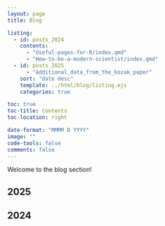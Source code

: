```yaml
---
layout: page
title: Blog

listing:
  - id: posts_2024
    contents:
      - "Useful-pages-for-R/index.qmd"
      - "How-to-be-a-modern-scientist/index.qmd"
  - id: posts_2025
      - "Additional_data_from_the_kozak_paper"
    sort: "date desc"
    template: ../html/blog/listing.ejs
    categories: true

toc: true
toc-title: Contents
toc-location: right

date-format: "MMMM D YYYY"
image: ""
code-tools: false
comments: false
---
```


Welcome to the blog section!

## 2025

:::{#posts_2025}
:::

## 2024

:::{#posts_2024}
:::